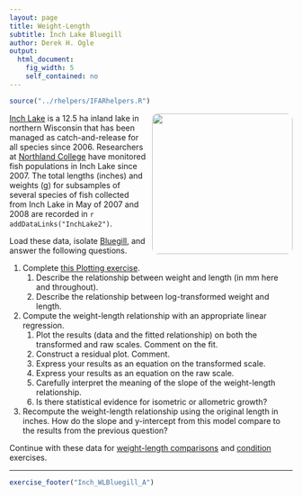 ```yaml
---
layout: page
title: Weight-Length
subtitle: Inch Lake Bluegill
author: Derek H. Ogle
output: 
  html_document: 
    fig_width: 5
    self_contained: no
---
```

```r
source("../rhelpers/IFARhelpers.R")
```

<img style="float: right; margin: 0px 0px 10px 10px; border-radius:10px;" src="imgs/bluegill-1.jpg" width="250px" />
[Inch Lake](http://dnr.wi.gov/lakes/lakepages/LakeDetail.aspx?wbic=2764300&page=facts) is a 12.5 ha inland lake in northern Wisconsin that has been managed as catch-and-release for all species since 2006.  Researchers at [Northland College](http://www.northland.edu/) have monitored fish populations in Inch Lake since 2007.  The total lengths (inches) and weights (g) for subsamples of several species of fish collected from Inch Lake in May of 2007 and 2008 are recorded in `r addDataLinks("InchLake2")`.

Load these data, isolate [Bluegill](https://en.wikipedia.org/wiki/Bluegill), and answer the following questions.

1. Complete [this Plotting exercise](Inch_Plotting.html).
    1. Describe the relationship between weight and length (in mm here and throughout).
    1. Describe the relationship between log-transformed weight and length.
1. Compute the weight-length relationship with an appropriate linear regression.
    1. Plot the results (data and the fitted relationship) on both the transformed and raw scales.  Comment on the fit.
    1. Construct a residual plot.  Comment.
    1. Express your results as an equation on the transformed scale.
    1. Express your results as an equation on the raw scale.
    1. Carefully interpret the meaning of the slope of the weight-length relationship.
    1. Is there statistical evidence for isometric or allometric growth?
1. Recompute the weight-length relationship using the original length in inches.  How do the slope and y-intercept from this model compare to the results from the previous question?

Continue with these data for [weight-length comparisons](Inch_WLBluegill_B.html) and [condition](Inch_ConditionBluegill.html) exercises.

---
```r
exercise_footer("Inch_WLBluegill_A")
```
